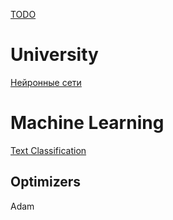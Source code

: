 [[TODO]]

= University =

[[Нейронные сети]]

= Machine Learning =

[[Text Classification]]

== Optimizers ==

Adam

